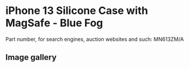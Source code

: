 
# iPhone 13 Silicone Case with MagSafe - Blue Fog

Part number, for search engines, auction websites and such: MN613ZM/A

## Image gallery

<div style={{ width: '100%', maxWidth: '768px' }}>
<GalleryComponent
    images={[
      {
        original: "/everysource/MN613.webp",
        thumbnail: "/everypreview/MN613.webp",
      },
      {
        original: "/everysource/MN613_AV1.webp",
        thumbnail: "/everypreview/MN613_AV1.webp",
      },
      {
        original: "/everysource/MN613_AV2.webp",
        thumbnail: "/everypreview/MN613_AV2.webp",
      },
      {
        original: "/everysource/MN613_AV3.webp",
        thumbnail: "/everypreview/MN613_AV3.webp",
      },
      {
        original: "/everysource/MN613_AV4.webp",
        thumbnail: "/everypreview/MN613_AV4.webp",
      },
      {
        original: "/everysource/MN613_AV5.webp",
        thumbnail: "/everypreview/MN613_AV5.webp",
      },
      {
        original: "/everysource/MN613_AV6.webp",
        thumbnail: "/everypreview/MN613_AV6.webp",
      },
      {
        original: "/everysource/MN613_AV7.webp",
        thumbnail: "/everypreview/MN613_AV7.webp",
      }
    ]}
  />
</div>